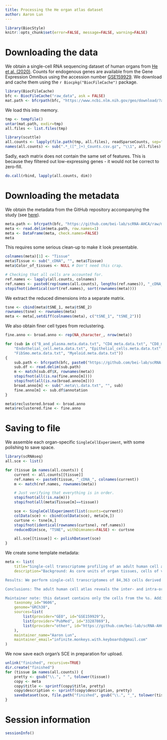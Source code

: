```yaml
---
title: Processing the He organ atlas dataset
author: Aaron Lun
---
```


```r
library(BiocStyle)
knitr::opts_chunk$set(error=FALSE, message=FALSE, warning=FALSE)
```

# Downloading the data

We obtain a single-cell RNA sequencing dataset of human organs from [He et al. (2020)](https://doi.org/10.1186/s13059-020-02210-0).
Counts for endogenous genes are available from the Gene Expression Omnibus
using the accession number [GSE159929](https://www.ncbi.nlm.nih.gov/geo/query/acc.cgi?acc=GSE159929).
We download and cache them using the `r Biocpkg("BiocFileCache")` package.

```r
library(BiocFileCache)
bfc <- BiocFileCache("raw_data", ask = FALSE)
mat.path <- bfcrpath(bfc, "https://www.ncbi.nlm.nih.gov/geo/download/?acc=GSE159929&format=file")
```

We load this into memory.

```r
tmp <- tempfile()
untar(mat.path, exdir=tmp)
all.files <- list.files(tmp)

library(scuttle)
all.counts <- lapply(file.path(tmp, all.files), readSparseCounts, sep=",", row.names=1, quote='"')
names(all.counts) <- sub(".*_([^_]+)_Counts.csv.gz", "\\1", all.files)
```

Sadly, each matrix does not contain the same set of features.
This is because they filtered out low-expressing genes - it would not be correct to zero-fill.

```r
do.call(rbind, lapply(all.counts, dim))
```

# Downloading the metadata

We obtain the metadata from the GitHub repository accompanying the study 
(see [here](https://github.com/bei-lab/scRNA-AHCA/tree/master/Cell_barcode_and_corresponding_cell_types_of_AHCA)).

```r
meta.path <- bfcrpath(bfc, "https://github.com/bei-lab/scRNA-AHCA/raw/master/Cell_barcode_and_corresponding_cell_types_of_AHCA/Annotation_AHCA_alltissues_meta.data_84363_cell.txt")
meta <- read.delim(meta.path, row.names=1)
meta <- DataFrame(meta, check.names=FALSE)
meta
```

This requires some serious clean-up to make it look presentable.

```r
colnames(meta)[1] <- "Tissue"
meta$Tissue <- sub("_cDNA", "", meta$Tissue)
meta$Color_of_tissues <- NULL # Don't need this crap.

# Checking that all cells are accounted for.
ref.names <- lapply(all.counts, colnames)
ref.names <- paste0(rep(names(all.counts), lengths(ref.names)), "_cDNA_", unlist(ref.names))
stopifnot(identical(sort(ref.names), sort(rownames(meta))))
```

We extract the reduced dimensions into a separate matrix.

```r
tsne <- cbind(meta$tSNE_1, meta$tSNE_2)
rownames(tsne) <- rownames(meta)
meta <- meta[,setdiff(colnames(meta), c("tSNE_1", "tSNE_2"))]
```

We also obtain finer cell types from reclustering.

```r
fine.anno <- broad.anno <- rep(NA_character_, nrow(meta))

for (sub in c("B_and_plasma.meta.data.txt", "CD4_meta.data.txt", "CD8_meta.data.txt",
    "Endothelial_cell.meta.data.txt", "Epithelial_cells.meta.data.txt", 
    "FibSmo.meta.data.txt", "Myeloid.meta.data.txt")) 
{
    sub.path <- bfcrpath(bfc, paste0("https://github.com/bei-lab/scRNA-AHCA/raw/master/Cell_barcode_and_corresponding_cell_types_of_AHCA/", sub))
    sub.df <- read.delim(sub.path)
    m <- match(sub.df$X, rownames(meta))
    stopifnot(all(is.na(fine.anno[m])))
    stopifnot(all(is.na(broad.anno[m])))
    broad.anno[m] <- sub(".meta\\.data.txt", "", sub)
    fine.anno[m] <- sub.df$annotation
}

meta$reclustered.broad <- broad.anno
meta$reclustered.fine <- fine.anno
```

# Saving to file

We assemble each organ-specific `SingleCellExperiment`, with some polishing to save space.

```r
library(scRNAseq)
all.sce <- list()

for (tissue in names(all.counts)) {
    current <- all.counts[[tissue]]
    ref.names <- paste0(tissue, "_cDNA_", colnames(current))
    m <- match(ref.names, rownames(meta))

    # Just verifying that everything is in order.
    stopifnot(all(!is.na(m)))
    stopifnot(all(meta$Tissue[m]==tissue))

    sce <- SingleCellExperiment(list(counts=current))
    colData(sce) <- cbind(colData(sce), meta[m,])
    curtsne <- tsne[m,]
    stopifnot(identical(rownames(curtsne), ref.names))
    reducedDim(sce, "TSNE", withDimnames=FALSE) <- curtsne

    all.sce[[tissue]] <- polishDataset(sce)
}
```

We create some template metadata:

```r
meta <- list(
    title="Single-cell transcriptome profiling of an adult human cell atlas of 15 major organs [%s only]",
    description="Background: As core units of organ tissues, cells of various types play their harmonious rhythms to maintain the homeostasis of the human body. It is essential to identify the characteristics of cells in human organs and their regulatory networks for understanding the biological mechanisms related to health and disease. However, a systematic and comprehensive single-cell transcriptional profile across multiple organs of a normal human adult is missing.

Results: We perform single-cell transcriptomes of 84,363 cells derived from 15 tissue organs of one adult donor and generate an adult human cell atlas. The adult human cell atlas depicts 252 subtypes of cells, including major cell types such as T, B, myeloid, epithelial, and stromal cells, as well as novel COCH+ fibroblasts and FibSmo cells, each of which is distinguished by multiple marker genes and transcriptional profiles. These collectively contribute to the heterogeneity of major human organs. Moreover, T cell and B cell receptor repertoire comparisons and trajectory analyses reveal direct clonal sharing of T and B cells with various developmental states among different tissues. Furthermore, novel cell markers, transcription factors, and ligand-receptor pairs are identified with potential functional regulations in maintaining the homeostasis of human cells among tissues.

Conclusions: The adult human cell atlas reveals the inter- and intra-organ heterogeneity of cell characteristics and provides a useful resource in uncovering key events during the development of human diseases in the context of the heterogeneity of cells and organs.

Maintainer note: this dataset contains only the cells from the %s. Additional metadata has been added from the GitHub repository accompanying the paper.",
    taxonomy_id="9606",
    genome="GRCh38",
    sources=list(
        list(provider="GEO", id="GSE159929"),
        list(provider="PubMed", id="33287869"),
        list(provider="other", id="https://github.com/bei-lab/scRNA-AHCA")
    ),
    maintainer_name="Aaron Lun",
    maintainer_email="infinite.monkeys.with.keyboards@gmail.com"
)
```

We now save each organ's SCE in preparation for upload.

```r
unlink("finished", recursive=TRUE)
dir.create("finished")
for (tissue in names(all.counts)) {
    pretty <- gsub("\\.", " ", tolower(tissue))
    copy <- meta
    copy$title <- sprintf(copy$title, pretty)
    copy$description <- sprintf(copy$description, pretty)
    saveDataset(sce, file.path("finished", gsub("\\.", "_", tolower(tissue))), copy)
}
```

# Session information {-}

```r
sessionInfo()
```
